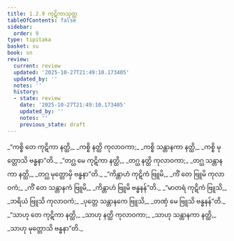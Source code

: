 ```yaml
---
title: 1.2.9 ကုဋိကာသုတ္တ
tableOfContents: false
sidebar:
  order: 9
type: tipitaka
basket: su
book: sn
review:
  current: review
  updated: '2025-10-27T21:49:10.173405'
  updated_by: ''
  notes: ''
  history:
  - state: review
    date: '2025-10-27T21:49:10.173405'
    updated_by: ''
    notes: ''
    previous_state: draft
---
```



<ReviewStatus review={frontmatter.review} showDetails={true} />

<HypothesisAnnotation frontmatter={frontmatter} />

<DynamicBreadcrumb />

<Division number="19" book="sn" e="ch" v="18" p="282">

<Paragraph number="60" type="verses" book="sn">
_“ကစ္စိ တေ ကုဋိကာ နတ္ထိ,_  
_ကစ္စိ နတ္ထိ ကုလာဝကာ;_  
_ကစ္စိ သန္တာနကာ နတ္ထိ,_  
_ကစ္စိ မုတ္တောသိ ဗန္ဓနာ”တိ._  

</Paragraph>

<Paragraph number="61" type="verses" book="sn">
_“တဂ္ဃ မေ ကုဋိကာ နတ္ထိ,_  
_တဂ္ဃ နတ္ထိ ကုလာဝကာ;_  
_တဂ္ဃ သန္တာနကာ နတ္ထိ,_  
_တဂ္ဃ မုတ္တောမှိ ဗန္ဓနာ”တိ._  

</Paragraph>

<Paragraph number="62" type="verses" book="sn">
_“ကိန္တာဟံ ကုဋိကံ ဗြူမိ,_  
_ကိံ တေ ဗြူမိ ကုလာဝကံ;_  
_ကိံ တေ သန္တာနကံ ဗြူမိ,_  
_ကိန္တာဟံ ဗြူမိ ဗန္ဓနန်”တိ._  

</Paragraph>

<Paragraph number="63" type="verses" book="sn">
_“မာတရံ ကုဋိကံ ဗြူသိ,_  
_ဘရိယံ ဗြူသိ ကုလာဝကံ;_  
_ပုတ္တေ သန္တာနကေ ဗြူသိ,_  
_တဏှံ မေ ဗြူသိ ဗန္ဓနန်”တိ._  

</Paragraph>

<Paragraph number="64" type="verses" book="sn">
_“သာဟု တေ ကုဋိကာ နတ္ထိ,_  
_သာဟု နတ္ထိ ကုလာဝကာ;_  
_သာဟု သန္တာနကာ နတ္ထိ,_  
_သာဟု မုတ္တောသိ ဗန္ဓနာ”တိ._
</Paragraph>
</Division>